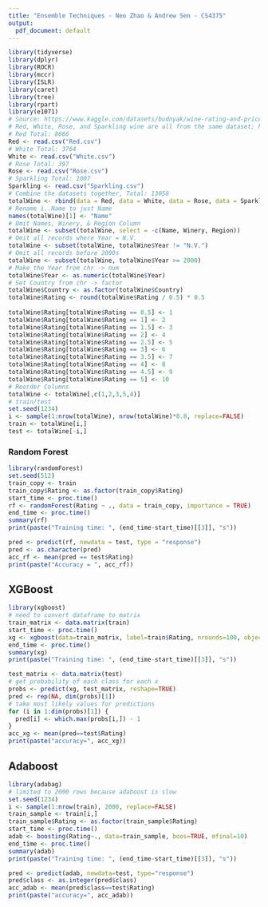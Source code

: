 ```yaml
---
title: "Ensemble Techniques - Neo Zhao & Andrew Sen - CS4375"
output:
  pdf_document: default
---
```


```r
library(tidyverse)
library(dplyr)
library(ROCR)
library(mccr)
library(ISLR)
library(caret)
library(tree)
library(rpart)
library(e1071)
# Source: https://www.kaggle.com/datasets/budnyak/wine-rating-and-price?select=Red.csv 
# Red, White, Rose, and Sparkling wine are all from the same dataset; however, separated by type
# Red Total: 8666 
Red <- read.csv("Red.csv")
# White Total: 3764
White <- read.csv("White.csv")
# Rose Total: 397
Rose <- read.csv("Rose.csv")
# Sparkling Total: 1007
Sparkling <- read.csv("Sparkling.csv")
# Combine the datasets together, Total: 13058
totalWine <- rbind(data = Red, data = White, data = Rose, data = Sparkling)
# Rename ï..Name to just Name
names(totalWine)[1] <- "Name"
# Omit Names, Winery, & Region Column
totalWine <- subset(totalWine, select = -c(Name, Winery, Region))
# Omit all records where Year = N.V.
totalWine <- subset(totalWine, totalWine$Year != "N.V.")
# Omit all records before 2000s
totalWine <- subset(totalWine, totalWine$Year >= 2000)
# Make the Year from chr -> num
totalWine$Year <- as.numeric(totalWine$Year)
# Set Country from chr -> factor
totalWine$Country <- as.factor(totalWine$Country)
totalWine$Rating <- round(totalWine$Rating / 0.5) * 0.5
  
totalWine$Rating[totalWine$Rating == 0.5] <- 1
totalWine$Rating[totalWine$Rating == 1] <- 2
totalWine$Rating[totalWine$Rating == 1.5] <- 3
totalWine$Rating[totalWine$Rating == 2] <- 4
totalWine$Rating[totalWine$Rating == 2.5] <- 5
totalWine$Rating[totalWine$Rating == 3] <- 6
totalWine$Rating[totalWine$Rating == 3.5] <- 7
totalWine$Rating[totalWine$Rating == 4] <- 8
totalWine$Rating[totalWine$Rating == 4.5] <- 9
totalWine$Rating[totalWine$Rating == 5] <- 10
# Reorder Columns
totalWine <- totalWine[,c(1,2,3,5,4)]
# train/test
set.seed(1234)
i <- sample(1:nrow(totalWine), nrow(totalWine)*0.8, replace=FALSE)
train <- totalWine[i,]
test <- totalWine[-i,]
```

### Random Forest

```r
library(randomForest)
set.seed(512)
train_copy <- train
train_copy$Rating <- as.factor(train_copy$Rating)
start_time <- proc.time()
rf <- randomForest(Rating ~ ., data = train_copy, importance = TRUE)
end_time <- proc.time()
summary(rf)
print(paste("Training time: ", (end_time-start_time)[[3]], "s"))
```

```r
pred <- predict(rf, newdata = test, type = "response")
pred <- as.character(pred)
acc_rf <- mean(pred == test$Rating)
print(paste("Accuracy = ", acc_rf))
```

## XGBoost

```r
library(xgboost)
# need to convert dataframe to matrix
train_matrix <- data.matrix(train)
start_time <- proc.time()
xg <- xgboost(data=train_matrix, label=train$Rating, nrounds=100, objective='multi:softprob', num_class=11)
end_time <- proc.time()
summary(xg)
print(paste("Training time: ", (end_time-start_time)[[3]], "s"))
```

```r
test_matrix <- data.matrix(test)
# get probability of each class for each x
probs <- predict(xg, test_matrix, reshape=TRUE)
pred <- rep(NA, dim(probs)[1])
# take most likely values for predictions
for (i in 1:dim(probs)[1]) {
  pred[i] <- which.max(probs[i,]) - 1
}
acc_xg <- mean(pred==test$Rating)
print(paste("accuracy=", acc_xg))
```

## Adaboost

```r
library(adabag)
# limited to 2000 rows because adaboost is slow
set.seed(1234)
i <- sample(1:nrow(train), 2000, replace=FALSE)
train_sample <- train[i,]
train_sample$Rating <- as.factor(train_sample$Rating)
start_time <- proc.time()
adab <- boosting(Rating~., data=train_sample, boos=TRUE, mfinal=10)
end_time <- proc.time()
summary(adab)
print(paste("Training time: ", (end_time-start_time)[[3]], "s"))
```

```r
pred <- predict(adab, newdata=test, type="response")
pred$class <- as.integer(pred$class)
acc_adab <- mean(pred$class==test$Rating)
print(paste("accuracy=", acc_adab))
```